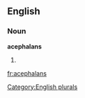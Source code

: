 
==English==

===Noun===
'''acephalans'''

# {{plural of|[[acephalan]]}}

[[Category:English plurals]]

[[fr:acephalans]]